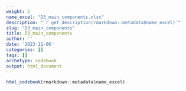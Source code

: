 ```yaml
---
weight: 2
name_excel: "D3_main_components.xlsx"
description: "`r get_description(rmarkdown::metadata$name_excel)`"
slug: "D3_main_components"
title: D3_main_components
author: ''
date: '2023-11-06'
categories: []
tags: []
archetype: codebook
output: html_document
---
```


```r
html_codebook(rmarkdown::metadata$name_excel)
```
